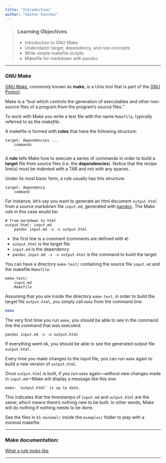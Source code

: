 ```yaml
---
title: "Introduction"
author: "Gaston Sanchez"
---
```


> ### Learning Objectives
>
> * Introduction to GNU Make
> * Understand: target, dependency, and rule concepts
> * Write simple makefile scripts
> * Makefile for markdown with pandoc

-----


### GNU Make

[GNU Make](https://www.gnu.org/software/make/), commonly known as __make__,
is a Unix tool that is part of the [GNU Project](https://www.gnu.org/software/).

Make is a "tool which controls the generation of executables and other 
non-source files of a program from the program's source files."

To work with Make you write a text file with the name `Makefile`, 
typically referred to as the _makefile_.

A makefile is formed with __rules__ that have the following structure:
```make
target: dependencies ...
	commands
	...
```

A __rule__ tells Make how to execute a series of commands in order to build
a __target__ file from source files (i.e. the __dependencies__).
Notice that the recipe line(s) must be indented with a TAB and not with any spaces.

Under its most basic form, a rule usually has this structure:
```make
target: dependency
	command
```

For instance, let's say you want to generate an html document `output.html`
from a source markdown file `input.md`, generated with [pandoc](http://pandoc.org/). 
The Make rule in this case would be:
```make
# from markdown to html
output.html: input.md
	pandoc input.md -s -o output.html
```

- the first line is a comment (comments are defined with `#`)
- `output.html` is the target file
- `input.md` is the dependency
- `pandoc input.md -s -o output.html` is the command to build the target

You can have a directory `make-test/` containing the source file `input.md` 
and the makefile `Makefile`:
```
make-test/
	input.md
	Makefile
```

Assuming that you are inside the directory `make-test`, in order to build 
the target file `output.html`, you simply call `make` from the command line:
```bash
make
```

The very first time you run `make`, you should be able to see in the command
line the command that was executed:
```
pandoc input.md -s -o output.html
```

If everything went ok, you should be able to see the generated output file
`output.html`.

Every time you make changes to the input file, you can run `make` again 
to build a new version of `output.html`.

Once `output.html` is built, if you run `make` again---without new changes
made in `input.md`---Make will display a message like this one:
```
make: `output.html' is up to date.
``` 

This indicates that the timestamps of `input.md` and `output.html` are
the same; which means there's nothing new to be built. In other words,
Make will do nothing if nothing needs to be done.

See the files in `01-minimal/` inside the `examples/` folder to 
play with a minimal makefile.

------

### Make documentation:

[What a rule looks like](https://www.gnu.org/software/make/manual/html_node/Rule-Introduction.html#Rule-Introduction)

-----
